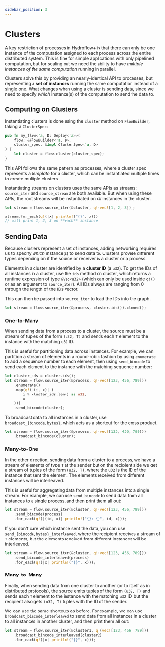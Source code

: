 ```yaml
---
sidebar_position: 3
---
```


# Clusters
A key restriction of processes in Hydroflow+ is that there can only be one instance of the computation assigned to each process across the entire distributed system. This is fine for simple applications with only pipelined computation, but for scaling out we need the ability to have _multiple instances of the same computation_ running in parallel.

Clusters solve this by providing an nearly-identical API to processes, but representing a **set of instances** running the same computation instead of a single one. What changes when using a cluster is sending data, since we need to specify _which_ instance(s) of the computation to send the data to.

## Computing on Clusters
Instantiating clusters is done using the `cluster` method on `FlowBuilder`, taking a `ClusterSpec`:
```rust
pub fn my_flow<'a, D: Deploy<'a>>(
    flow: &FlowBuilder<'a, D>,
    cluster_spec: &impl ClusterSpec<'a, D>
) {
    let cluster = flow.cluster(cluster_spec);
}
```

This API follows the same pattern as processes, where a cluster spec represents a _template_ for a cluster, which can be instantiated multiple times to create multiple clusters.

Instantiating streams on clusters uses the same APIs as streams: `source_iter` and `source_stream` are both available. But when using these APIs, the root streams will be instantiated on _all_ instances in the cluster.

```rust
let stream = flow.source_iter(&cluster, q!(vec![1, 2, 3]));

stream.for_each(q!(|x| println!("{}", x)))
// will print 1, 2, 3 on **each** instance
```

## Sending Data
Because clusters represent a set of instances, adding networking requires us to specify _which_ instance(s) to send data to. Clusters provide different types depending on if the source or receiver is a cluster or a process.

Elements in a cluster are identified by a **cluster ID** (a `u32`). To get the IDs of all instances in a cluster, use the `ids` method on cluster, which returns a runtime expression of type `&Vec<u32>` (which can only be used inside `q!()` or as an argument to `source_iter`). All IDs always are ranging from 0 through the length of the IDs vector.

This can then be passed into `source_iter` to load the IDs into the graph.
```rust
let stream = flow.source_iter(&process, cluster.ids()).cloned();
```

### One-to-Many
When sending data from a process to a cluster, the source must be a stream of tuples of the form `(u32, T)` and sends each `T` element to the instance with the matching `u32` ID.

This is useful for partitioning data across instances. For example, we can partition a stream of elements in a round-robin fashion by using `enumerate` to add a sequence number to each element, then using `send_bincode` to send each element to the instance with the matching sequence number:
```rust
let cluster_ids = cluster.ids();
let stream = flow.source_iter(&process, q!(vec![123, 456, 789]))
    .enumerate()
    .map(q!(|(i, x)| (
        i % cluster_ids.len() as u32,
        x
    )))
    .send_bincode(cluster);
```

To broadcast data to all instances in a cluster, use `broadcast_{bincode,bytes}`, which acts as a shortcut for the cross product.

```rust
let stream = flow.source_iter(&process, q!(vec![123, 456, 789]))
    .broadcast_bincode(cluster);
```

### Many-to-One
In the other direction, sending data from a cluster to a process, we have a stream of elements of type `T` at the sender but on the recipient side we get a stream of tuples of the form `(u32, T)`, where the `u32` is the ID of the instance that sent the element. The elements received from different instances will be interleaved.

This is useful for aggregating data from multiple instances into a single stream. For example, we can use `send_bincode` to send data from all instances to a single process, and then print them all out:
```rust
let stream = flow.source_iter(&cluster, q!(vec![123, 456, 789]))
    .send_bincode(process)
    .for_each(q!(|(id, x)| println!("{}: {}", id, x)));
```

If you don't care which instance sent the data, you can use `send_{bincode,bytes}_interleaved`, where the recipient receives a stream of `T` elements, but the elements received from different instances will be interleaved.
```rust
let stream = flow.source_iter(&cluster, q!(vec![123, 456, 789]))
    .send_bincode_interleaved(process)
    .for_each(q!(|x| println!("{}", x)));
```

### Many-to-Many
Finally, when sending data from one cluster to another (or to itself as in distributed protocols), the source emits tuples of the form `(u32, T)` and sends each `T` element to the instance with the matching `u32` ID, but the recipient also gets `(u32, T)` tuples with the ID of the sender.

We can use the same shortcuts as before. For example, we can use `broadcast_bincode_interleaved` to send data from all instances in a cluster to all instances in another cluster, and then print them all out:
```rust
let stream = flow.source_iter(&cluster1, q!(vec![123, 456, 789]))
    .broadcast_bincode_interleaved(cluster2)
    .for_each(q!(|x| println!("{}", x)));
```
